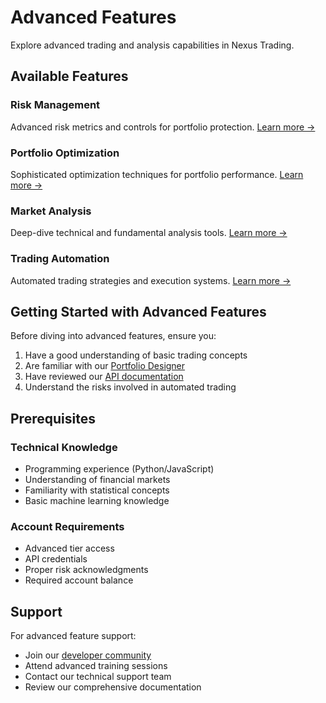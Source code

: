 # Advanced Features

Explore advanced trading and analysis capabilities in Nexus Trading.

## Available Features

### Risk Management
Advanced risk metrics and controls for portfolio protection.
[Learn more →](/advanced/risk-management)

### Portfolio Optimization
Sophisticated optimization techniques for portfolio performance.
[Learn more →](/advanced/portfolio-optimization)

### Market Analysis
Deep-dive technical and fundamental analysis tools.
[Learn more →](/advanced/market-analysis)

### Trading Automation
Automated trading strategies and execution systems.
[Learn more →](/advanced/automation)

## Getting Started with Advanced Features

Before diving into advanced features, ensure you:

1. Have a good understanding of basic trading concepts
2. Are familiar with our [Portfolio Designer](/portfolio-designer)
3. Have reviewed our [API documentation](/api)
4. Understand the risks involved in automated trading

## Prerequisites

### Technical Knowledge
- Programming experience (Python/JavaScript)
- Understanding of financial markets
- Familiarity with statistical concepts
- Basic machine learning knowledge

### Account Requirements
- Advanced tier access
- API credentials
- Proper risk acknowledgments
- Required account balance

## Support

For advanced feature support:
- Join our [developer community](/support)
- Attend advanced training sessions
- Contact our technical support team
- Review our comprehensive documentation

